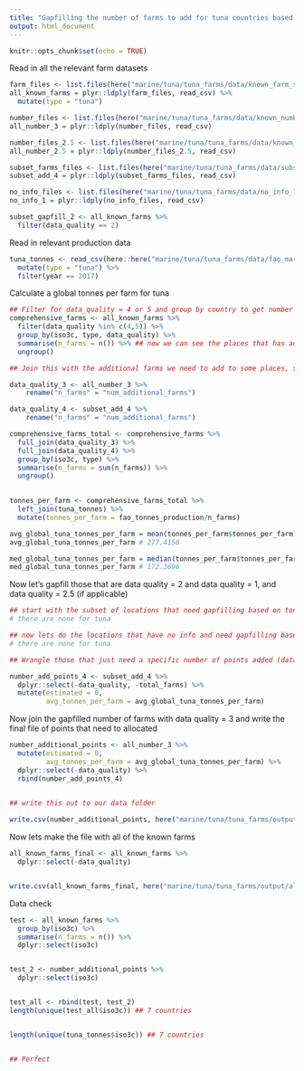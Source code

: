 ```yaml
---
title: "Gapfilling the number of farms to add for tuna countries based on tonnes of production"
output: html_document
---
```


```r
knitr::opts_chunk$set(echo = TRUE)
```

Read in all the relevant farm datasets 

```r

farm_files <- list.files(here("marine/tuna/tuna_farms/data/known_farm_sites_2_4_5"), full=TRUE)
all_known_farms = plyr::ldply(farm_files, read_csv) %>%
  mutate(type = "tuna")

number_files <- list.files(here("marine/tuna/tuna_farms/data/known_number_farms_3"), full=TRUE)
all_number_3 = plyr::ldply(number_files, read_csv)

number_files_2.5 <- list.files(here("marine/tuna/tuna_farms/data/known_subset_2.5"), full=TRUE)
all_number_2.5 = plyr::ldply(number_files_2.5, read_csv)

subset_farms_files <- list.files(here("marine/tuna/tuna_farms/data/subset_known_add_points_4"), full=TRUE)
subset_add_4 = plyr::ldply(subset_farms_files, read_csv)

no_info_files <- list.files(here("marine/tuna/tuna_farms/data/no_info_1"), full=TRUE)
no_info_1 = plyr::ldply(no_info_files, read_csv)

subset_gapfill_2 <- all_known_farms %>%
  filter(data_quality == 2)
```

Read in relevant production data
```r
tuna_tonnes <- read_csv(here::here("marine/tuna/tuna_farms/data/fao_mariculture_tuna.csv")) %>%
  mutate(type = "tuna") %>%
  filter(year == 2017)
```

Calculate a global tonnes per farm for tuna

```r
## Filter for data_quality = 4 or 5 and group by country to get number of farms
comprehensive_farms <- all_known_farms %>%
  filter(data_quality %in% c(4,5)) %>% 
  group_by(iso3c, type, data_quality) %>%
  summarise(n_farms = n()) %>% ## now we can see the places that has additional farms to add
  ungroup()

## Join this with the additional farms we need to add to some places, so we can calculate a comprehensive tonnes/farm for tuna 

data_quality_3 <- all_number_3 %>%
    rename("n_farms" = "num_additional_farms")

data_quality_4 <- subset_add_4 %>%
    rename("n_farms" = "num_additional_farms")

comprehensive_farms_total <- comprehensive_farms %>%
  full_join(data_quality_3) %>%
  full_join(data_quality_4) %>%
  group_by(iso3c, type) %>%
  summarise(n_farms = sum(n_farms)) %>%
  ungroup()
  

tonnes_per_farm <- comprehensive_farms_total %>%
  left_join(tuna_tonnes) %>%
  mutate(tonnes_per_farm = fao_tonnes_production/n_farms)

avg_global_tuna_tonnes_per_farm = mean(tonnes_per_farm$tonnes_per_farm)
avg_global_tuna_tonnes_per_farm # 277.4158

med_global_tuna_tonnes_per_farm = median(tonnes_per_farm$tonnes_per_farm)
med_global_tuna_tonnes_per_farm # 172.3696
```

Now let's gapfill those that are data quality = 2 and data quality = 1, and data quality = 2.5 (if applicable)

```r
## start with the subset of locations that need gapfilling based on tonnes/farm
# there are none for tuna 

## now lets do the locations that have no info and need gapfilling based on tonnes/farm
# there are none for tuna 

## Wrangle those that just need a specific number of points added (data_quality = 4)

number_add_points_4 <- subset_add_4 %>%
  dplyr::select(-data_quality, -total_farms) %>%
  mutate(estimated = 0, 
         avg_tonnes_per_farm = avg_global_tuna_tonnes_per_farm)

```

Now join the gapfilled number of farms with data quality = 3 and write the final file of points that need to allocated 

```r
number_additional_points <- all_number_3 %>%
  mutate(estimated = 0,
         avg_tonnes_per_farm = avg_global_tuna_tonnes_per_farm) %>%
  dplyr::select(-data_quality) %>%
  rbind(number_add_points_4)
  

## write this out to our data folder

write.csv(number_additional_points, here("marine/tuna/tuna_farms/output/tuna_points_to_add_final.csv"), row.names = FALSE)
```

Now lets make the file with all of the known farms 

```r
all_known_farms_final <- all_known_farms %>%
  dplyr::select(-data_quality)


write.csv(all_known_farms_final, here("marine/tuna/tuna_farms/output/all_known_tuna_farms_final.csv"), row.names = FALSE)

```



Data check 

```r
test <- all_known_farms %>%
  group_by(iso3c) %>%
  summarise(n_farms = n()) %>%
  dplyr::select(iso3c)


test_2 <- number_additional_points %>%
  dplyr::select(iso3c)


test_all <- rbind(test, test_2)
length(unique(test_all$iso3c)) ## 7 countries


length(unique(tuna_tonnes$iso3c)) ## 7 countries


## Perfect

```


